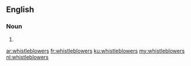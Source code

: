 ==English==

===Noun===
{{head|en|plural}}

# {{plural of|whistleblower|lang=en}}

[[ar:whistleblowers]]
[[fr:whistleblowers]]
[[ku:whistleblowers]]
[[my:whistleblowers]]
[[nl:whistleblowers]]